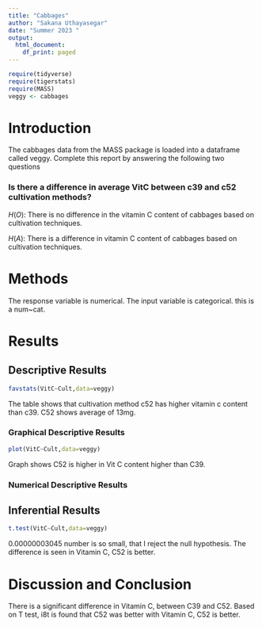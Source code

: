 ```yaml
---
title: "Cabbages"
author: "Sakana Uthayasegar"
date: "Summer 2023 "
output:
  html_document:
    df_print: paged
---
```


```r
require(tidyverse)
require(tigerstats)
require(MASS)
veggy <- cabbages
```

# Introduction

<!--In this section you explain what you are trying to show.  Where did the data come from?  What is the research or other question you are trying to answer?!-->
 The cabbages data from the MASS package is loaded into a dataframe called veggy. Complete this report by answering the following two questions  
 
### Is there a difference in average VitC between c39 and c52 cultivation methods?  

$H(O)$: There is no difference in the vitamin C content of cabbages based on cultivation techniques.

$H(A)$: There is a difference in vitamin C content of cabbages based on cultivation techniques. 

# Methods

The response variable is numerical. The input variable is categorical. this is a num~cat. 

<!--Decide on your methods:  use "variable analysis" or other appropriate descriptors.  Make sure to choose at least one graphical method and at least one numerical method.!-->

# Results

<!--Divide this section into two sub-sections:  One for your descriptive  results and one for your inferential results.!-->

## Descriptive Results

```r
favstats(VitC~Cult,data=veggy)
```
The table shows that cultivation method c52 has higher vitamin c content than c39. C52 shows average of 13mg.

### Graphical Descriptive Results

```r
plot(VitC~Cult,data=veggy)
```
Graph shows C52 is higher in Vit C content higher than C39.

<!--Graphical results here.  Make sure to show your code.  Provide appropriate labels for axes, giving units if possible, and provide a good title for the graph, too.  Use the graphical results to describe the patterns if any that exist in the data as focused toward the research question!-->

### Numerical Descriptive Results




<!--Numerical results go here. Use the numerical results to describe the patterns if any that exist in the data as focused toward the research question!-->

## Inferential Results

```r
t.test(VitC~Cult,data=veggy)
```
0.00000003045 number is so small, that I reject the null hypothesis. The difference is seen in Vitamin C, C52 is better.

<!--State hypothesis clearly.  Make sure your discussion of the inferential test covers all the aspects that the test output produces, such as test statistic, p-value etc.  Make a decision about the null hypothesis, explain the assumptions on which the selected test/procedure was based, and why the chosen procedure satisfys the assumptions and is appropriate to answer the research question!-->


# Discussion and Conclusion

There is a significant difference in Vitamin C, between C39 and C52. Based on T test, i8t is found that C52 was better with Vitamin C, C52 is better. 

<!--Discussion and conclusion here.  If you found a relationship be sure to consider whether the relationship occurs because one of the variavbles causes the other, or whether they perhasps are related for some other reason.  Watch the chapter 6 videos from the GeorgeTown videos collection.!-->
